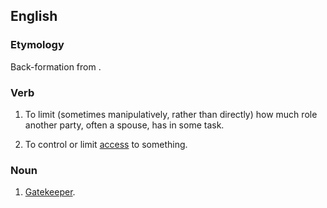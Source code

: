 ==English==

===Etymology===
Back-formation from {{m|en|gatekeeper}}.

===Verb===
{{en-verb|gatekeeps|gatekeeping|gatekept|gatekept}}

# {{lb|en|sociology}} To limit (sometimes manipulatively, rather than directly) how much role another party, often a spouse, has in some task.
# To control or limit [[access]] to something.

===Noun===
{{en-noun}}

# [[gatekeeper|Gatekeeper]].
{{rfex}}